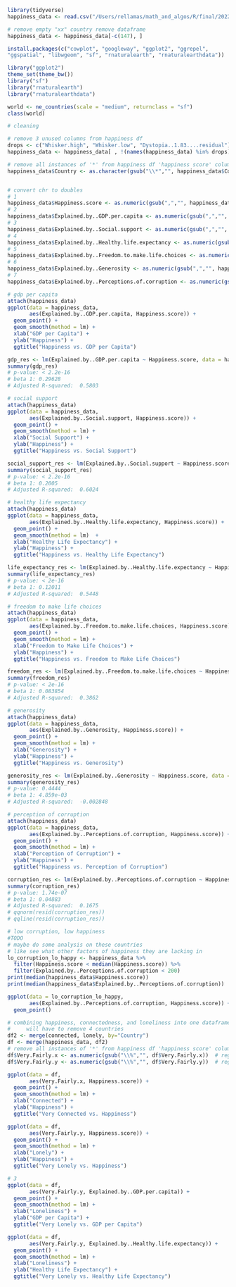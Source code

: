 

```r
library(tidyverse)
happiness_data <- read.csv("/Users/rellamas/math_and_algos/R/final/2022.csv")
```
```r
# remove empty "xx" country remove dataframe
happiness_data <- happiness_data[-c(147), ]
```

```r
install.packages(c("cowplot", "googleway", "ggplot2", "ggrepel", 
"ggspatial", "libwgeom", "sf", "rnaturalearth", "rnaturalearthdata"))
```
```r
library("ggplot2")
theme_set(theme_bw())
library("sf")
library("rnaturalearth")
library("rnaturalearthdata")

world <- ne_countries(scale = "medium", returnclass = "sf")
class(world)
```



```r
# cleaning

# remove 3 unused columns from happiness df
drops <- c("Whisker.high", "Whisker.low", "Dystopia..1.83....residual")
happiness_data <- happiness_data[ , !(names(happiness_data) %in% drops)]

# remove all instances of '*' from happiness df 'happiness score' column
happiness_data$Country <- as.character(gsub("\\*","", happiness_data$Country))  # regex


# convert chr to doubles
# 1
happiness_data$Happiness.score <- as.numeric(gsub(",","", happiness_data$Happiness.score))
# 2
happiness_data$Explained.by..GDP.per.capita <- as.numeric(gsub(",","", happiness_data$Explained.by..GDP.per.capita))
# 3
happiness_data$Explained.by..Social.support <- as.numeric(gsub(",","", happiness_data$Explained.by..Social.support))
# 4
happiness_data$Explained.by..Healthy.life.expectancy <- as.numeric(gsub(",","", happiness_data$Explained.by..Healthy.life.expectancy))
# 5
happiness_data$Explained.by..Freedom.to.make.life.choices <- as.numeric(gsub(",","", happiness_data$Explained.by..Freedom.to.make.life.choices))
# 6
happiness_data$Explained.by..Generosity <- as.numeric(gsub(",","", happiness_data$Explained.by..Generosity))
# 7 
happiness_data$Explained.by..Perceptions.of.corruption <- as.numeric(gsub(",","", happiness_data$Explained.by..Perceptions.of.corruption))
```


```r
# gdp per capita
attach(happiness_data)
ggplot(data = happiness_data, 
       aes(Explained.by..GDP.per.capita, Happiness.score)) +
  geom_point() +
  geom_smooth(method = lm) +
  xlab("GDP per Capita") +
  ylab("Happiness") +
  ggtitle("Happiness vs. GDP per Capita")

gdp_res <- lm(Explained.by..GDP.per.capita ~ Happiness.score, data = happiness_data)
summary(gdp_res)
# p-value: < 2.2e-16
# beta 1: 0.29628
# Adjusted R-squared:  0.5803 
```

```r
# social support
attach(happiness_data)
ggplot(data = happiness_data, 
       aes(Explained.by..Social.support, Happiness.score)) +
  geom_point() +
  geom_smooth(method = lm) +
  xlab("Social Support") +
  ylab("Happiness") +
  ggtitle("Happiness vs. Social Support")

social_support_res <- lm(Explained.by..Social.support ~ Happiness.score, data = happiness_data)
summary(social_support_res)
# p-value: < 2.2e-16
# beta 1: 0.2005
# Adjusted R-squared:  0.6024 
```

```r
# healthy life expectancy
attach(happiness_data)
ggplot(data = happiness_data, 
       aes(Explained.by..Healthy.life.expectancy, Happiness.score)) +
  geom_point() +
  geom_smooth(method = lm)  +
  xlab("Healthy Life Expectancy") +
  ylab("Happiness") +
  ggtitle("Happiness vs. Healthy Life Expectancy")

life_expectancy_res <- lm(Explained.by..Healthy.life.expectancy ~ Happiness.score, data = happiness_data)
summary(life_expectancy_res)
# p-value: < 2e-16
# beta 1: 0.12011
# Adjusted R-squared:  0.5448 
```

```r
# freedom to make life choices
attach(happiness_data)
ggplot(data = happiness_data, 
       aes(Explained.by..Freedom.to.make.life.choices, Happiness.score)) +
  geom_point() +
  geom_smooth(method = lm) +
  xlab("Freedom to Make Life Choices") +
  ylab("Happiness") +
  ggtitle("Happiness vs. Freedom to Make Life Choices")

freedom_res <- lm(Explained.by..Freedom.to.make.life.choices ~ Happiness.score, data = happiness_data)
summary(freedom_res)
# p-value: < 2e-16
# beta 1: 0.083854
# Adjusted R-squared:  0.3862 
```

```r
# generosity
attach(happiness_data)
ggplot(data = happiness_data, 
       aes(Explained.by..Generosity, Happiness.score)) +
  geom_point() +
  geom_smooth(method = lm) +
  xlab("Generosity") +
  ylab("Happiness") +
  ggtitle("Happiness vs. Generosity")

generosity_res <- lm(Explained.by..Generosity ~ Happiness.score, data = happiness_data)
summary(generosity_res)
# p-value: 0.4444
# beta 1: 4.859e-03
# Adjusted R-squared:  -0.002848 
```

```r
# perception of corruption
attach(happiness_data)
ggplot(data = happiness_data, 
       aes(Explained.by..Perceptions.of.corruption, Happiness.score)) +
  geom_point() +
  geom_smooth(method = lm) +
  xlab("Perception of Corruption") +
  ylab("Happiness") +
  ggtitle("Happiness vs. Perception of Corruption")

corruption_res <- lm(Explained.by..Perceptions.of.corruption ~ Happiness.score, data = happiness_data)
summary(corruption_res)
# p-value: 1.74e-07
# beta 1: 0.04883
# Adjusted R-squared:  0.1675 
# qqnorm(resid(corruption_res))
# qqline(resid(corruption_res))
```


```r
# low corruption, low happiness
#TODO 
# maybe do some analysis on these countries
# like see what other factors of happiness they are lacking in 
lo_corruption_lo_happy <- happiness_data %>% 
  filter(Happiness.score < median(Happiness.score)) %>% 
  filter(Explained.by..Perceptions.of.corruption < 200)
print(median(happiness_data$Happiness.score))
print(median(happiness_data$Explained.by..Perceptions.of.corruption))

ggplot(data = lo_corruption_lo_happy, 
       aes(Explained.by..Perceptions.of.corruption, Happiness.score)) +
  geom_point()
```

```r
# combining happiness, connectedness, and loneliness into one dataframe
#     will have to remove 4 countries
df2 <- merge(connected, lonely, by="Country")
df <- merge(happiness_data, df2)
# remove all instances of '*' from happiness df 'happiness score' column
df$Very.Fairly.x <- as.numeric(gsub("\\%","", df$Very.Fairly.x))  # regex
df$Very.Fairly.y <- as.numeric(gsub("\\%","", df$Very.Fairly.y))  # regex

ggplot(data = df, 
       aes(Very.Fairly.x, Happiness.score)) +
  geom_point() +
  geom_smooth(method = lm) +
  xlab("Connected") +
  ylab("Happiness") +
  ggtitle("Very Connected vs. Happiness")

ggplot(data = df, 
       aes(Very.Fairly.y, Happiness.score)) +
  geom_point() +
  geom_smooth(method = lm) +
  xlab("Lonely") +
  ylab("Happiness") +
  ggtitle("Very Lonely vs. Happiness")
```

```r
# 3
ggplot(data = df, 
       aes(Very.Fairly.y, Explained.by..GDP.per.capita)) +
  geom_point() +
  geom_smooth(method = lm) +
  xlab("Loneliness") +
  ylab("GDP per Capita") +
  ggtitle("Very Lonely vs. GDP per Capita")

ggplot(data = df, 
       aes(Very.Fairly.y, Explained.by..Healthy.life.expectancy)) +
  geom_point() +
  geom_smooth(method = lm) +
  xlab("Loneliness") +
  ylab("Healthy Life Expectancy") +
  ggtitle("Very Lonely vs. Healthy Life Expectancy")
```


